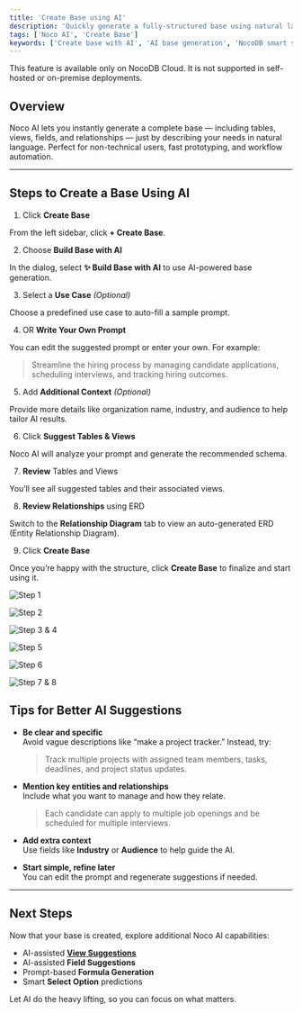 ```yaml
---
title: 'Create Base using AI'
description: 'Quickly generate a fully-structured base using natural language prompts with Noco AI'
tags: ['Noco AI', 'Create Base']
keywords: ['Create base with AI', 'AI base generation', 'NocoDB smart schema']
---
```


<Callout type="info">This feature is available only on NocoDB Cloud. It is not supported in self-hosted or on-premise deployments.</Callout>

## Overview

Noco AI lets you instantly generate a complete base — including tables, views, fields, and relationships — just by describing your needs in natural language. Perfect for non-technical users, fast prototyping, and workflow automation.

---

## Steps to Create a Base Using AI

1. Click **Create Base**

From the left sidebar, click **+ Create Base**.

2. Choose **Build Base with AI**

In the dialog, select **✨ Build Base with AI** to use AI-powered base generation.

3. Select a **Use Case** *(Optional)*

Choose a predefined use case to auto-fill a sample prompt.

4. OR **Write Your Own Prompt**

You can edit the suggested prompt or enter your own.
For example:
> Streamline the hiring process by managing candidate applications, scheduling interviews, and tracking hiring outcomes.

5. Add **Additional Context** *(Optional)*

Provide more details like organization name, industry, and audience to help tailor AI results.

6. Click **Suggest Tables & Views**

Noco AI will analyze your prompt and generate the recommended schema.

7. **Review** Tables and Views

You’ll see all suggested tables and their associated views.

8. **Review Relationships** using ERD

Switch to the **Relationship Diagram** tab to view an auto-generated ERD (Entity Relationship Diagram).

9. Click **Create Base**

Once you’re happy with the structure, click **Create Base** to finalize and start using it.

![Step 1](/img/v2/noco-ai/create-base-1.png)

![Step 2](/img/v2/noco-ai/create-base-2.png)

![Step 3 & 4](/img/v2/noco-ai/create-base-3.png)

![Step 5](/img/v2/noco-ai/create-base-4.png)

![Step 6](/img/v2/noco-ai/create-base-5.png)

![Step 7 & 8](/img/v2/noco-ai/create-base-6.png)


## Tips for Better AI Suggestions

- **Be clear and specific**  
  Avoid vague descriptions like “make a project tracker.” Instead, try:  
  > Track multiple projects with assigned team members, tasks, deadlines, and project status updates.

- **Mention key entities and relationships**  
  Include what you want to manage and how they relate.  
  > Each candidate can apply to multiple job openings and be scheduled for multiple interviews.

- **Add extra context**  
  Use fields like **Industry** or **Audience** to help guide the AI.

- **Start simple, refine later**  
  You can edit the prompt and regenerate suggestions if needed.

---

## Next Steps

Now that your base is created, explore additional Noco AI capabilities:

- AI-assisted **[View Suggestions](/docs/product-docs/noco-ai/create-view)**
- AI-assisted **Field Suggestions**
- Prompt-based **Formula Generation**
- Smart **Select Option** predictions

Let AI do the heavy lifting, so you can focus on what matters.
